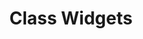 ---
title: Class Widgets
aiwbPageType: aiwbApplication
aiwbApplication:
  appName: Class Widgets
  appShortName: ClassWidgets
  appPackageName: org.rinlit.classwidgets
  appIcon: /public/applications/classwidgets.png
  appTagline: FluentUI 风格的桌面课表
  appDescription: Class Widgets 是一款能够显示当前课程的桌面组件应用程序。其提供了易用课程表编辑和美观的桌面组件。
  progLanguages: ["Python"]
  developer:
    name: RinLit
    githubUserName: RinLit-233-shiroko
    avatar: github
    email: "lintusup@foxmail.com"
  attributes:
    isOpenSource: true
    pricingType: free
    supportedPlatform: ["windows10","windows11","macos","linux","uos"]
  link:
    github:
      - gitRepo: https://github.com/RinLit-233-shiroko/Class-Widgets/
    website:
      - title: 官方网站
        url: https://classwidgets.rinlit.cn/
---